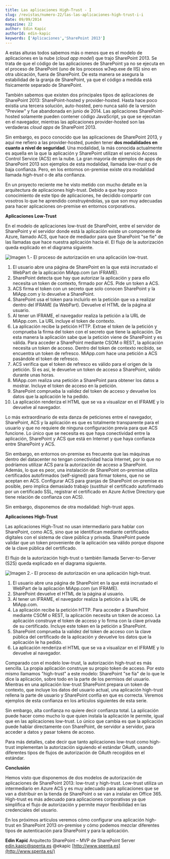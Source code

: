 ```yaml
---
title: Las aplicaciones High-Trust - I
slug: /revistas/numero-22/las-las-aplicaciones-high-trust-i-i
date: 09/09/2014
magazine: 22
author: Edin Kapic
authorId: edin-kapic
keywords: ['Aplicaciones','SharePoint 2013']
---
```






​A estas alturas todos sabemos más o menos que es el modelo de aplicaciones en la nube (*cloud* *app model*) que trajo SharePoint 2013. Se trata de que el código de las aplicaciones de SharePoint ya no se ejecuta en el proceso de SharePoint (uno de los procesos w3wp.exe de IIS) sino en otra ubicación, fuera de SharePoint. De esta manera se asegura la estabilidad de la granja de SharePoint, ya que el código a medida está físicamente separado de SharePoint.

También sabemos que existen dos principales tipos de aplicaciones de SharePoint 2013: SharePoint-hosted y provider-hosted. Hasta hace poco existía una tercera solución, auto-hosted, pero nunca salió de la versión "Preview" y fue abandonada en junio de 2014. Las aplicaciones SharePoint-hosted solamente pueden contener código JavaScript, ya que se ejecutan en el navegador, mientras las aplicaciones provider-hosted son las verdaderas *cloud apps* de SharePoint 2013.

Sin embargo, es poco conocido que las aplicaciones de SharePoint 2013, y aquí me refiero a las provider-hosted, pueden tener **dos modalidades en cuanto a nivel de seguridad**. Una modalidad, la más conocida actualmente es aquella en la que la aplicación y SharePoint utilizan el servicio Access Control Service (ACS) en la nube. La gran mayoría de ejemplos de apps de SharePoint 2013 son ejemplos de esta modalidad, llamada *low-trust* o de baja confianza. Pero, en los entornos on-premise existe otra modalidad llamada *high-trust* o de alta confianza.

En un proyecto reciente me he visto metido con mucho detalle en la arquitectura de aplicaciones high-trust. Debido a que hay poco conocimiento de este tipo de aplicaciones, he decidido compartir con vosotros lo que he aprendido construyéndolas, ya que son muy adecuadas para hacer aplicaciones on-premise en entornos corporativos.

**Aplicaciones Low-Trust**

En el modelo de aplicaciones low-trust de SharePoint, entre el servidor de SharePoint y el servidor donde está la aplicación existe un componente de Azure, llamado ACS, que hace de mediador para que SharePoint "se fíe" de las llamadas que hace nuestra aplicación hacia él. El flujo de la autorización queda explicado en el diagrama siguiente.

![Imagen 1.- El proceso de autorización en una aplicación low-trust.](../../../images/numero22/las-aplicaciones-high-trust-i/image001.png)

1. El usuario abre una página de SharePoint en la que está incrustado el WebPart de la aplicación MiApp.com (un IFRAME).
2. SharePoint detecta que hay que autorizar la aplicación y para ello necesita un token de contexto, firmado por ACS. Pide un token a ACS.
3. ACS firma el token con un secreto que solo conocen SharePoint y la MiApp.com y lo devuelve a SharePoint.
4. SharePoint usa el token para incluirlo en la petición que va a realizar dentro del IFRAME (la WebPart). Devuelve el HTML de la página al usuario.
5. Al tener un IFRAME, el navegador realiza la petición a la URL de MiApp.com. La URL incluye el token de contexto.
6. La aplicación recibe la petición HTTP. Extrae el token de la petición y comprueba la firma del token con el secreto que tiene la aplicación. De esta manera la aplicación sabe que la petición viene de SharePoint y es válida. Para acceder a SharePoint mediante CSOM o REST, la aplicación necesita un token de acceso. Dentro del token de contexto recibido, se encuentra un token de refresco. MiApp.com hace una petición a ACS pasándole el token de refresco.
7. ACS verifica que el token de refresco es válido para el origen de la petición. Si es así, le devuelve un token de acceso a SharePoint, válido durante unas horas.
8. MiApp.com realiza una petición a SharePoint para obtener los datos a mostrar. Incluye el token de acceso en la petición.
9. SharePoint comprueba la validez del token de acceso y devuelve los datos que la aplicación le ha pedido.
10. La aplicación renderiza el HTML que se va a visualizar en el IFRAME y lo devuelve al navegador.


Lo más extraordinario de esta danza de peticiones entre el navegador, SharePoint, ACS y la aplicación es que es totalmente transparente para el usuario y que no requiere de ninguna configuración previa para que ACS funcione. Lo único que se necesita es que haya conectividad entre la aplicación, SharePoint y ACS que está en Internet y que haya confianza entre SharePoint y ACS.

Sin embargo, en entornos on-premise es frecuente que las máquinas dentro del datacenter no tengan conectividad hacia Internet, por lo que no podríamos utilizar ACS para la autorización de acceso a SharePoint. Además, lo que es peor, una instalación de SharePoint on-premise utiliza certificados autofirmados (self-signed) para firmar tokens, que no se aceptan en ACS. Configurar ACS para granjas de SharePoint on-premise es posible, pero implica demasiado trabajo (sustituir el certificado autofirmado por un certificado SSL, registrar el certificado en Azure Active Directory que tiene relación de confianza con ACS).

Sin embargo, disponemos de otra modalidad: high-trust apps.

**Aplicaciones High-Trust**

Las aplicaciones High-Trust no usan intermediario para hablar con SharePoint, como ACS, sino que se identifican mediante certificados digitales con el sistema de clave pública y privada. SharePoint puede validar que un token proveniente de la aplicación sea válido porque dispone de la clave pública del certificado.

El flujo de la autorización high-trust o también llamada Server-to-Server (S2S) queda explicado en el diagrama siguiente.

![Imagen 2.- El proceso de autorización en una aplicación high-trust.](../../../images/numero22/las-aplicaciones-high-trust-i/image002.png)

1. El usuario abre una página de SharePoint en la que está incrustado el WebPart de la aplicación MiApp.com (un IFRAME).
2. SharePoint devuelve el HTML de la página al usuario.
3. Al tener un IFRAME, el navegador realiza la petición a la URL de MiApp.com.
4. La aplicación recibe la petición HTTP. Para acceder a SharePoint mediante CSOM o REST, la aplicación necesita un token de acceso. La aplicación construye el token de acceso y lo firma con la clave privada de su certificado. Incluye este token en la petición a SharePoint.
5. SharePoint comprueba la validez del token de acceso con la clave pública del certificado de la aplicación y devuelve los datos que la aplicación le ha pedido.
6. La aplicación renderiza el HTML que se va a visualizar en el IFRAME y lo devuelve al navegador.


Comparado con el modelo low-trust, la autorización high-trust es más sencilla. La propia aplicación construye su propio token de acceso. Por esto mismo llamamos "high-trust" a este modelo: SharePoint "se fía" de lo que le dice la aplicación, sobre todo en la parte de los permisos del usuario. Mientras en una aplicación low-trust SharePoint prepara un token de contexto, que incluye los datos del usuario actual, una aplicación high-trust rellena la parte de usuario y SharePoint confía en que es correcta. Veremos ejemplos de esta confianza en los artículos siguientes de esta serie.

Sin embargo, alta confianza no quiere decir confianza total. La aplicación puede hacer como mucho lo que quien instala la aplicación le permite, igual que en las aplicaciones low-trust. Lo único que cambia es que la aplicación puede hablar directamente con SharePoint, de servidor a servidor, para acceder a datos y pasar tokens de acceso.

Para más detalles, cabe decir que tanto aplicaciones low-trust como high-trust implementan la autorización siguiendo el estándar OAuth, usando diferentes tipos de flujos de autorización de OAuth recogidos en el estándar.

**Conclusión**

Hemos visto que disponemos de dos modelos de autorización de aplicaciones de SharePoint 2013: low-trust y high-trust. Low-trust utiliza un intermediario en Azure ACS y es muy adecuado para aplicaciones que se van a distribuir en la tienda de SharePoint o se van a instalar en Office 365. High-trust es más adecuado para aplicaciones corporativas ya que simplifica el flujo de autorización y permite mayor flexibilidad en las credenciales del usuario.

En los próximos artículos veremos cómo configurar una aplicación high-trust en SharePoint 2013 on-premise y cómo podemos mezclar diferentes tipos de autenticación para SharePoint y para la aplicación.



**Edin Kapić**
 Arquitecto SharePoint – MVP de SharePoint Server
 [edin.kapic@spenta.es](mailto:edin.kapic@spenta.es)
 @ekapic
 [http://www.spenta.es](http://www.spenta.es/)

